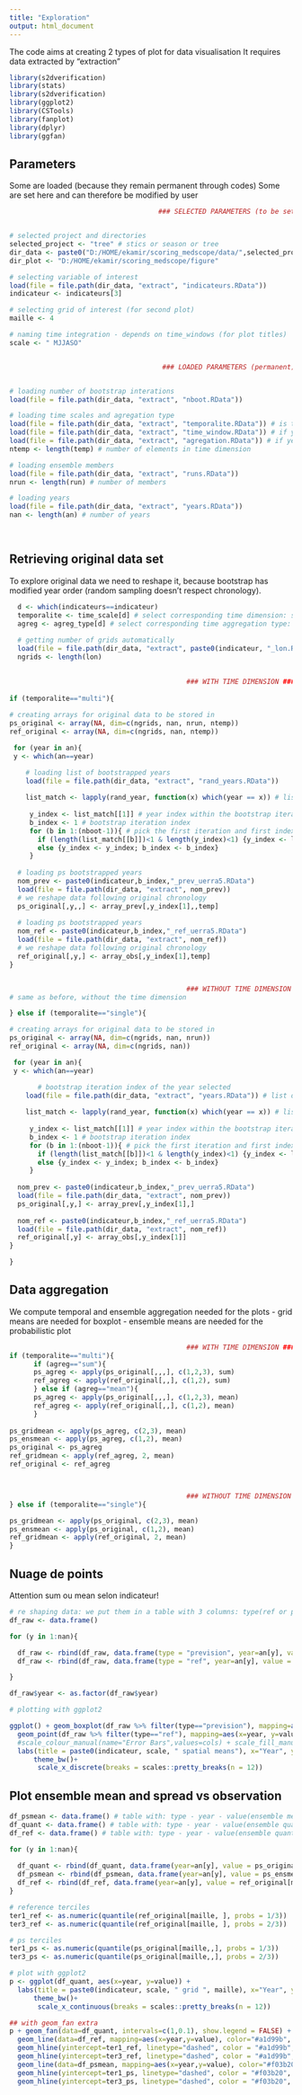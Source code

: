 ```yaml
---
title: "Exploration"
output: html_document
---
```

The code aims at creating 2 types of plot for data visualisation
It requires data extracted by "extraction"

```r

library(s2dverification)
library(stats)
library(s2dverification)
library(ggplot2)
library(CSTools)
library(fanplot)
library(dplyr)
library(ggfan)

```

## Parameters 

Some are loaded (because they remain permanent through codes)
Some are set here and can therefore be modified by user

```r

                                     ### SELECTED PARAMETERS (to be set by user) ###


# selected project and directories
selected_project <- "tree" # stics or season or tree
dir_data <- paste0("D:/HOME/ekamir/scoring_medscope/data/",selected_project) 
dir_plot <- "D:/HOME/ekamir/scoring_medscope/figure" 

# selecting variable of interest
load(file = file.path(dir_data, "extract", "indicateurs.RData"))
indicateur <- indicateurs[3]

# selecting grid of interest (for second plot)
maille <- 4

# naming time integration - depends on time_windows (for plot titles)
scale <- " MJJASO"


                                      ### LOADED PARAMETERS (permanent) ###


# loading number of bootstrap interations
load(file = file.path(dir_data, "extract", "nboot.RData"))

# loading time scales and agregation type
load(file = file.path(dir_data, "extract", "temporalite.RData")) # is there a time dimension
load(file = file.path(dir_data, "extract", "time_window.RData")) # if yes which window is selected
load(file = file.path(dir_data, "extract", "agregation.RData")) # if yes what type of aggregation should be applied
ntemp <- length(temp) # number of elements in time dimension

# loading ensemble members
load(file = file.path(dir_data, "extract", "runs.RData"))
nrun <- length(run) # number of members

# loading years
load(file = file.path(dir_data, "extract", "years.RData"))
nan <- length(an) # number of years

 
```

## Retrieving original data set

To explore original data we need to reshape it, because bootstrap has modified year order (random sampling doesn't respect chronology).

```r

  d <- which(indicateurs==indicateur)
  temporalite <- time_scale[d] # select corresponding time dimension: single or multi
  agreg <- agreg_type[d] # select corresponding time aggregation type: sum or mean
  
  # getting number of grids automatically
  load(file = file.path(dir_data, "extract", paste0(indicateur, "_lon.RData")))
  ngrids <- length(lon)
  

                                            ### WITH TIME DIMENSION ###
  
if (temporalite=="multi"){
  
# creating arrays for original data to be stored in
ps_original <- array(NA, dim=c(ngrids, nan, nrun, ntemp))
ref_original <- array(NA, dim=c(ngrids, nan, ntemp))

 for (year in an){
 y <- which(an==year)

    # loading list of bootstrapped years 
    load(file = file.path(dir_data, "extract", "rand_years.RData")) 
     
    list_match <- lapply(rand_year, function(x) which(year == x)) # list of matchs between list of years randomly generated for the bootstrap and the year we are interested in
     
     y_index <- list_match[[1]] # year index within the bootstrap iteration
     b_index <- 1 # bootstrap iteration index
     for (b in 1:(nboot-1)){ # pick the first iteration and first index matching the year we are looking for
       if (length(list_match[[b]])<1 & length(y_index)<1) {y_index <- list_match[[b+1]]; b_index <- b+1}
       else {y_index <- y_index; b_index <- b_index}
     }
     
  # loading ps bootstrapped years
  nom_prev <- paste0(indicateur,b_index,"_prev_uerra5.RData")
  load(file = file.path(dir_data, "extract", nom_prev))
  # we reshape data following original chronology
  ps_original[,y,,] <- array_prev[,y_index[1],,temp]
  
  # loading ps bootstrapped years
  nom_ref <- paste0(indicateur,b_index,"_ref_uerra5.RData")
  load(file = file.path(dir_data, "extract", nom_ref))
  # we reshape data following original chronology
  ref_original[,y,] <- array_obs[,y_index[1],temp]
}


                                            ### WITHOUT TIME DIMENSION ###
# same as before, without the time dimension

} else if (temporalite=="single"){

# creating arrays for original data to be stored in
ps_original <- array(NA, dim=c(ngrids, nan, nrun))
ref_original <- array(NA, dim=c(ngrids, nan))

 for (year in an){
 y <- which(an==year)

       # bootstrap iteration index of the year selected
    load(file = file.path(dir_data, "extract", "years.RData")) # list of years in each bootstrap iteration
     
    list_match <- lapply(rand_year, function(x) which(year == x)) # list of matchs between list of years randomly generated for the bootstrap and the year we are interested in
     
     y_index <- list_match[[1]] # year index within the bootstrap iteration
     b_index <- 1 # bootstrap iteration index
     for (b in 1:(nboot-1)){ # pick the first iteration and first index matching the year we are looking for
       if (length(list_match[[b]])<1 & length(y_index)<1) {y_index <- list_match[[b+1]]; b_index <- b+1}
       else {y_index <- y_index; b_index <- b_index}
     }
     
  nom_prev <- paste0(indicateur,b_index,"_prev_uerra5.RData")
  load(file = file.path(dir_data, "extract", nom_prev))
  ps_original[,y,] <- array_prev[,y_index[1],]
  
  nom_ref <- paste0(indicateur,b_index,"_ref_uerra5.RData")
  load(file = file.path(dir_data, "extract", nom_ref))
  ref_original[,y] <- array_obs[,y_index[1]]
}

}
```

## Data aggregation

We compute temporal and ensemble aggregation needed for the plots
- grid means are needed for boxplot
- ensemble means are needed for the probabilistic plot

```r


                                            ### WITH TIME DIMENSION ###
if (temporalite=="multi"){
      if (agreg=="sum"){
      ps_agreg <- apply(ps_original[,,,], c(1,2,3), sum)
      ref_agreg <- apply(ref_original[,,], c(1,2), sum)
      } else if (agreg=="mean"){
      ps_agreg <- apply(ps_original[,,,], c(1,2,3), mean)
      ref_agreg <- apply(ref_original[,,], c(1,2), mean)
      }
      
ps_gridmean <- apply(ps_agreg, c(2,3), mean)
ps_ensmean <- apply(ps_agreg, c(1,2), mean)
ps_original <- ps_agreg
ref_gridmean <- apply(ref_agreg, 2, mean)
ref_original <- ref_agreg



                                            ### WITHOUT TIME DIMENSION ###
} else if (temporalite=="single"){

ps_gridmean <- apply(ps_original, c(2,3), mean)
ps_ensmean <- apply(ps_original, c(1,2), mean)
ref_gridmean <- apply(ref_original, 2, mean)
}

```

## Nuage de points

Attention sum ou mean selon indicateur!

```r

# re shaping data: we put them in a table with 3 columns: type(ref or prevision) - year - value 
df_raw <- data.frame() 

for (y in 1:nan){

  df_raw <- rbind(df_raw, data.frame(type = "prevision", year=an[y], value = ps_gridmean[y,]))
  df_raw <- rbind(df_raw, data.frame(type = "ref", year=an[y], value = ref_gridmean[y]))

}

df_raw$year <- as.factor(df_raw$year)

# plotting with ggplot2

ggplot() + geom_boxplot(df_raw %>% filter(type=="prevision"), mapping=aes(x=year, y=value), color="#dd1c77", show.legend = TRUE)+
  geom_point(df_raw %>% filter(type=="ref"), mapping=aes(x=year, y=value), color="#2ca25f")+
  #scale_colour_manual(name="Error Bars",values=cols) + scale_fill_manual(name="Bar",values=cols)
  labs(title = paste0(indicateur, scale, " spatial means"), x="Year", y= "Value")+
      theme_bw()+
       scale_x_discrete(breaks = scales::pretty_breaks(n = 12))

```

## Plot ensemble mean and spread vs observation

```r


df_psmean <- data.frame() # table with: type - year - value(ensemble mean)
df_quant <- data.frame() # table with: type - year - value(ensemble quantiles)
df_ref <- data.frame() # table with: type - year - value(ensemble quantiles)

for (y in 1:nan){
  
  df_quant <- rbind(df_quant, data.frame(year=an[y], value = ps_original[maille, y, ]))
  df_psmean <- rbind(df_psmean, data.frame(year=an[y], value = ps_ensmean[maille, y]))
  df_ref <- rbind(df_ref, data.frame(year=an[y], value = ref_original[maille, y]))
}

# reference terciles
ter1_ref <- as.numeric(quantile(ref_original[maille, ], probs = 1/3))
ter3_ref <- as.numeric(quantile(ref_original[maille, ], probs = 2/3))

# ps terciles
ter1_ps <- as.numeric(quantile(ps_original[maille,,], probs = 1/3))
ter3_ps <- as.numeric(quantile(ps_original[maille,,], probs = 2/3))

# plot with ggplot2
p <- ggplot(df_quant, aes(x=year, y=value)) + 
  labs(title = paste0(indicateur, scale, " grid ", maille), x="Year", y= "Value")+
      theme_bw()+
       scale_x_continuous(breaks = scales::pretty_breaks(n = 12))

## with geom_fan extra
p + geom_fan(data=df_quant, intervals=c(1,0.1), show.legend = FALSE) + 
  geom_line(data=df_ref, mapping=aes(x=year,y=value), color="#a1d99b", size=1, show.legend = TRUE) +
  geom_hline(yintercept=ter1_ref, linetype="dashed", color = "#a1d99b", size=0.4) +
  geom_hline(yintercept=ter3_ref, linetype="dashed", color = "#a1d99b", size=0.4) +
  geom_line(data=df_psmean, mapping=aes(x=year,y=value), color="#f03b20", size=1) +
  geom_hline(yintercept=ter1_ps, linetype="dashed", color = "#f03b20", size=0.4) +
  geom_hline(yintercept=ter3_ps, linetype="dashed", color = "#f03b20", size=0.4)


```

